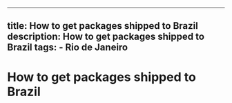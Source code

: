---
  title: How to get packages shipped to Brazil
  description: How to get packages shipped to Brazil
  tags:
    - Rio de Janeiro
  ---
  # How to get packages shipped to Brazil
  